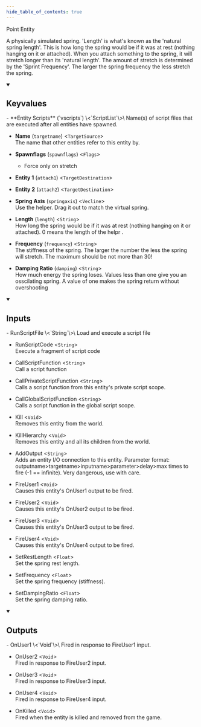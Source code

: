 ```yaml
---
hide_table_of_contents: true
---
```


<!---
!!!!!!
THIS PAGE IS AUTOGENERATED FROM GAME FGD DEFINITIONS!
DO NOT EDIT MANUALLY!
!!!!!!

In order to make edits, you can make an annotation file in /fgd_dump_overrides
-->


Point Entity

A physically simulated spring. 'Length' is what's known as the 'natural spring length'. This is how long the spring would be if it was at rest (nothing hanging on it or attached). When you attach something to the spring, it will stretch longer than its 'natural length'. The amount of stretch is determined by the 'Sprint Frequency'. The larger the spring frequency the less stretch the spring.

<details open>
<summary><h2>Keyvalues</h2></summary>
- **Entity Scripts** (`vscripts`) \<`ScriptList`\>\
Name(s) of script files that are executed after all entities have spawned.

- **Name** (`targetname`) \<`TargetSource`\>\
The name that other entities refer to this entity by.

- **Spawnflags** (`spawnflags`) \<`Flags`\>
  - Force only on stretch 


- **Entity 1** (`attach1`) \<`TargetDestination`\>

- **Entity 2** (`attach2`) \<`TargetDestination`\>

- **Spring Axis** (`springaxis`) \<`Vecline`\>\
Use the helper. Drag it out to match the virtual spring.

- **Length** (`length`) \<`String`\>\
How long the spring would be if it was at rest (nothing hanging on it or attached). 0 means the length of the helpr .

- **Frequency** (`frequency`) \<`String`\>\
The stiffness of the spring.  The larger the number the less the spring will stretch. The maximum should be not more than 30!

- **Damping Ratio** (`damping`) \<`String`\>\
How much energy the spring loses. Values less than one give you an osscilating spring. A value of one makes the spring return without overshooting


 </details>
<details open>
<summary><h2>Inputs</h2></summary>
- RunScriptFile \<`String`\>\
Load and execute a script file

- RunScriptCode \<`String`\>\
Execute a fragment of script code

- CallScriptFunction \<`String`\>\
Call a script function

- CallPrivateScriptFunction \<`String`\>\
Calls a script function from this entity's private script scope.

- CallGlobalScriptFunction \<`String`\>\
Calls a script function in the global script scope.

- Kill \<`Void`\>\
Removes this entity from the world.

- KillHierarchy \<`Void`\>\
Removes this entity and all its children from the world.

- AddOutput \<`String`\>\
Adds an entity I/O connection to this entity. Parameter format: outputname&gt;targetname>inputname&gt;parameter&gt;delay&gt;max times to fire (-1 == infinite). Very dangerous, use with care.

- FireUser1 \<`Void`\>\
Causes this entity's OnUser1 output to be fired.

- FireUser2 \<`Void`\>\
Causes this entity's OnUser2 output to be fired.

- FireUser3 \<`Void`\>\
Causes this entity's OnUser3 output to be fired.

- FireUser4 \<`Void`\>\
Causes this entity's OnUser4 output to be fired.

- SetRestLength \<`Float`\>\
Set the spring rest length.

- SetFrequency \<`Float`\>\
Set the spring frequency (stiffness).

- SetDampingRatio \<`Float`\>\
Set the spring damping ratio.


 </details>
<details open>
<summary><h2>Outputs</h2></summary>
- OnUser1 \<`Void`\>\
Fired in response to FireUser1 input.

- OnUser2 \<`Void`\>\
Fired in response to FireUser2 input.

- OnUser3 \<`Void`\>\
Fired in response to FireUser3 input.

- OnUser4 \<`Void`\>\
Fired in response to FireUser4 input.

- OnKilled \<`Void`\>\
Fired when the entity is killed and removed from the game.


 </details>